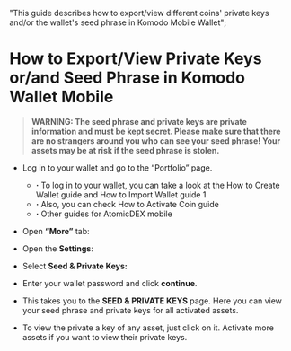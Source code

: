   "This guide describes how to export/view different coins' private keys and/or the wallet's seed phrase in Komodo Mobile Wallet";


# How to Export/View Private Keys or/and Seed Phrase in Komodo Wallet Mobile

> **WARNING: The seed phrase and private keys are private information and must be kept secret. Please make sure that there are no strangers around you who can see your seed phrase! Your assets may be at risk if the seed phrase is stolen.**

*   Log in to your wallet and go to the “Portfolio” page.
    - **·** To log in to your wallet, you can take a look at the How to Create Wallet guide and How to Import Wallet guide 1
    - **·** Also, you can check How to Activate Coin guide
    - **·** Other guides for AtomicDEX mobile

*   Open **“More”** tab:

<OptimizedImage title=" How to Export/View Private Keys or/and Seed Phrase in Komodo Wallet Mobile" src={howToViewSeed1} alt=" How to Export/View Private Keys or/and Seed Phrase in Komodo Wallet Mobile" />

*   Open the **Settings**:

<OptimizedImage title=" How to Export/View Private Keys or/and Seed Phrase in Komodo Wallet Mobile" src={howToViewSeed2} alt=" How to Export/View Private Keys or/and Seed Phrase in Komodo Wallet Mobile" />

*   Select **Seed & Private Keys:**

<OptimizedImage title=" How to Export/View Private Keys or/and Seed Phrase in Komodo Wallet Mobile" src={howToViewSeed3} alt=" How to Export/View Private Keys or/and Seed Phrase in Komodo Wallet Mobile" />

*   Enter your wallet password and click **continue**.

<OptimizedImage title=" How to Export/View Private Keys or/and Seed Phrase in Komodo Wallet Mobile" src={howToViewSeed4} alt=" How to Export/View Private Keys or/and Seed Phrase in Komodo Wallet Mobile" />

*   This takes you to the **SEED & PRIVATE KEYS** page. Here you can view your seed phrase and private keys for all activated assets.

<OptimizedImage title=" How to Export/View Private Keys or/and Seed Phrase in Komodo Wallet Mobile" src={howToViewSeed5} alt=" How to Export/View Private Keys or/and Seed Phrase in Komodo Wallet Mobile" />

*   To view the private a key of any asset, just click on it. Activate more assets if you want to view their private keys.

<OptimizedImage title=" How to Export/View Private Keys or/and Seed Phrase in Komodo Wallet Mobile" src={howToViewSeed6} alt=" How to Export/View Private Keys or/and Seed Phrase in Komodo Wallet Mobile" />
